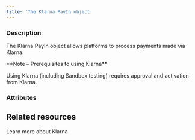 ```yaml
---
title: 'The Klarna PayIn object'
---
```


  
### Description
The Klarna PayIn object allows platforms to process payments made via Klarna.  

<Note>  
**Note – Prerequisites to using Klarna** 
  
Using Klarna (including Sandbox testing) requires approval and activation from Klarna.  
</Note> 

### Attributes  

<Id />  

<Tag />  

<CreationDate />  

<AuthorId1 />  

<DebitedFunds4 />  

<CreditedFunds4 />  

<Fees3 />  

<Status1 />  

<ResultCode />  

<ResultMessage />  

<ExecutionDate />  

<Type />  

<Nature />  

<CreditedWalletId1 />  

<CreditedUserId />  

<PaymentType3 />  

<ExecutionType />  

<ReturnURL1 />  

<RedirectURL />  

<StatementDescriptor />  

<Billing />  

<Shipping />  

<LineItems />  

<Country2 />  

<Culture1 />  

<Email />  

<Phone1 />  

<PaymentMethod />  

<AdditionalData />  

<Reference />  

<ProfilingAttemptReference />

## Related resources

<CardGroup cols={2}>
    <Card
        title="Guide"
        href="/guides/payment-methods/klarna"
    >
        Learn more about Klarna
    </Card>
</CardGroup>